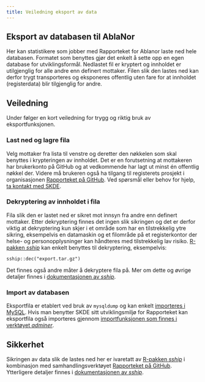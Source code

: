 ```yaml
---
title: Veiledning eksport av data
---
```


## Eksport av databasen til AblaNor
Her kan statistikere som jobber med Rapporteket for Ablanor laste ned hele databasen. Formatet som benyttes gjør det enkelt å sette opp en egen database for utviklingsformål. Nedlastet fil er kryptert og innholdet er utilgjenglig for alle andre enn definert mottaker. Filen slik den lastes ned kan derfor trygt transporteres og eksponeres offentlig uten fare for at innholdet (registerdata) blir tilgjenglig for andre.

## Veiledning
Under følger en kort veiledning for trygg og riktig bruk av eksportfunksjonen.

### Last ned og lagre fila
Velg mottaker fra lista til venstre og deretter den nøkkelen som skal benyttes i krypteringen av innholdet. Det er en forutsetning at mottakeren har brukerkonto på GitHub og at vedkommende har lagt ut minst én offentlig nøkkel der. Videre må brukeren også ha tilgang til registerets prosjekt i organisasjonen [Rapporteket på GitHub](https://github.com/Rapporteket). Ved spørsmål eller behov for hjelp, [ta kontakt med SKDE](mailto:rapporteket@helse-nord.no).

### Dekryptering av innholdet i fila
Fila slik den er lastet ned er sikret mot innsyn fra andre enn definert mottaker. Etter dekryptering finnes det ingen slik sikringen og det er derfor viktig at dekryptering kun skjer i et område som har en tilstrekkelig ytre sikring, eksempelvis en datamaskin og et filområde på et registerkontor der helse- og personopplysninger kan håndteres med tilstrekkelig lav risiko.
[R-pakken _sship_](https://github.com/Rapporteket/sship/) kan enkelt benyttes til dekryptering, eksempelvis:

`sship::dec("export.tar.gz")`

Det finnes også andre måter å dekryptere fila på. Mer om dette og øvrige detaljer finnes i [dokumentasjonen av _sship_](https://rapporteket.github.io/sship/articles/extract.html).

### Import av databasen
Eksportfila er etablert ved bruk av `mysqldump` og kan enkelt [importeres i MySQL](https://dev.mysql.com/doc/refman/8.0/en/mysqldump.html#mysqldump-option-examples). Hvis man benytter SKDE sitt utviklingsmiljø for Rapporteket kan eksportfila også importeres gjennom [importfunksjonen som finnes i verktøyet _adminer_](http://localhost:8888/?server=db&username=root&db=ablanor&import=).

## Sikkerhet
Sikringen av data slik de lastes ned her er ivaretatt av [R-pakken _sship_](https://github.com/Rapporteket/sship/) i kombinasjon med samhandlingsverktøyet [Rapporteket på GitHub](https://github.com/Rapporteket). Ytterligere detaljer finnes i [dokumentasjonen av _sship_](https://rapporteket.github.io/sship/articles/overview.html).
